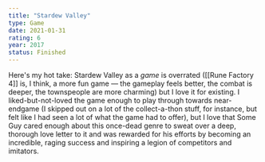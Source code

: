 ```yaml
---
title: "Stardew Valley"
type: Game
date: 2021-01-31
rating: 6
year: 2017
status: Finished
---
```


Here's my hot take: Stardew Valley as a *game* is overrated ([[Rune Factory 4]] is, I think, a more fun game — the gameplay feels better, the combat is deeper, the townspeople are more charming) but I love it for existing. I liked-but-not-loved the game enough to play through towards near-endgame (I skipped out on a lot of the collect-a-thon stuff, for instance, but felt like I had seen a lot of what the game had to offer), but I love that Some Guy cared enough about this once-dead genre to sweat over a deep, thorough love letter to it and was rewarded for his efforts by becoming an incredible, raging success and inspiring a legion of competitors and imitators.

